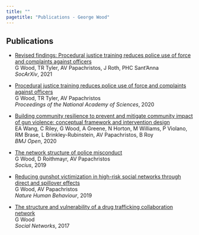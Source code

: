 ```yaml
---
title: ""
pagetitle: "Publications - George Wood"
---
```


::: column-screen-inset
::: grid
::: {.g-col-12 .g-col-sm-10 .g-col-md-9 .g-col-lg-6 .g-col-xl-6 .g-col-xxl-6}
::: {.d-flex .flex-column}
## Publications

-   [Revised findings: Procedural justice training reduces police use of force and complaints against officers](https://osf.io/preprints/socarxiv/xf32m/)<br>
    G Wood, TR Tyler, AV Papachristos, J Roth, PHC Sant'Anna<br>
    *SocArXiv*, 2021

-   [Procedural justice training reduces police use of force and complaints against officers](https://www.pnas.org/doi/full/10.1073/pnas.1920671117)<br>
    G Wood, TR Tyler, AV Papachristos<br>
    *Proceedings of the National Academy of Sciences*, 2020

-   [Building community resilience to prevent and mitigate community impact of gun violence: conceptual framework and intervention design](https://bmjopen.bmj.com/content/10/10/e040277)<br>
    EA Wang, C Riley, G Wood, A Greene, N Horton, M Williams, P Violano, RM Brase, L Brinkley-Rubinstein, AV Papachristos, B Roy<br>
    *BMJ Open*, 2020

-   [The network structure of police misconduct](https://journals.sagepub.com/doi/full/10.1177/2378023119879798)<br>
    G Wood, D Roithmayr, AV Papachristos<br>
    *Socius*, 2019

-   [Reducing gunshot victimization in high-risk social networks through direct and spillover effects](https://www.nature.com/articles/s41562-019-0688-1)<br>
    G Wood, AV Papachristos<br>
    *Nature Human Behaviour*, 2019

-   [The structure and vulnerability of a drug trafficking collaboration network](https://www.sciencedirect.com/science/article/abs/pii/S0378873316302702)<br>
    G Wood<br>
    *Social Networks*, 2017

:::
:::
:::
:::
